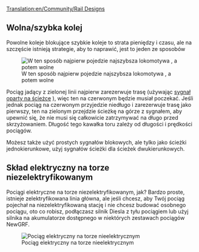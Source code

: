 [[Translation:en/Community/Rail Designs]]
<!--{{Table of contents}}-->{{pl/Spis treści}}
==Wolna/szybka kolej==
Powolne koleje blokujące szybkie koleje to strata pieniędzy i czasu, ale na szczęście istnieją strategie, aby to naprawić, jest to jeden ze sposobów

[[File:en/Community/Rail design1.png|center|frame|W ten sposób najpierw pojedzie najszybsza lokomotywa , a potem wolne]]

Pociąg jadący z zielonej linii najpierw zarezerwuje trasę (używając [[pl/Manual/Sygnalizacja#sygnaly-trasy|sygnał oparty na ścieżce]] ), więc ten na czerwonym będzie musiał poczekać. Jeśli jednak pociąg na czerwonym przyjedzie niedługo i zarezerwuje trasę jako pierwszy, ten na zielonym przejdzie ścieżkę na górze z sygnałem, aby upewnić się, że nie musi się całkowicie zatrzymywać na długo przed skrzyżowaniem. Długość tego kawałka toru zależy od długości i prędkości pociągów.

Możesz także użyć prostych sygnałów blokowych, ale tylko jako ścieżki jednokierunkowe, użyj sygnałów ścieżki dla ścieżek dwukierunkowych.

==Skład elektryczny na torze niezelektryfikowanym==

Pociągi elektryczne na torze niezelektryfikowanym, jak? Bardzo proste, istnieje zelektryfikowana linia główna, ale jeśli chcesz, aby Twój pociąg pojechał na niezelektryfikowaną stację i nie chcesz budować osobnego pociągu, oto co robisz, podłączasz silnik Diesla z tyłu pociągiem lub użyj silnika na akumulatorze dostępnego w niektórych zestawach pociągów NewGRF.

[[File:en/Community/Snapshot7.png|frame|center|Pociąg elektryczny na torze nieelektrycznym]]